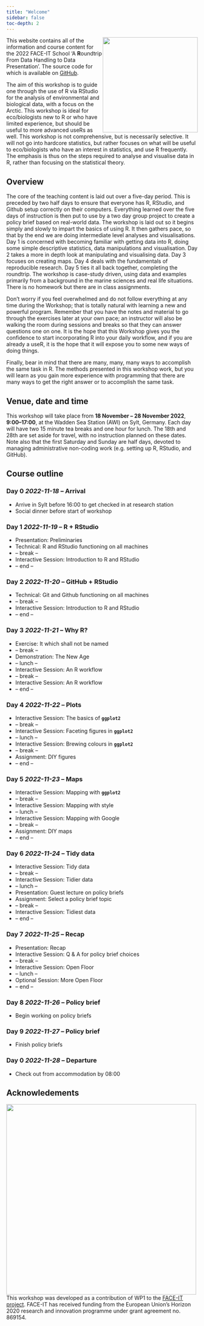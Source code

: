 ```yaml
---
title: "Welcome"
sidebar: false
toc-depth: 2
---
```


![](images/FACE-IT_Logo_900.png){style="float: right;" fig-align="right" width="250"}

This website contains all of the information and course content for the 2022 FACE-IT School 'A **R**oundtrip From Data Handling to Data Presentation'. The source code for which is available on [GitHub](https://github.com/FACE-IT-project/R_workshop).

The aim of this workshop is to guide one through the use of R via RStudio for the analysis of environmental and biological data, with a focus on the Arctic. This workshop is ideal for eco/biologists new to R or who have limited experience, but should be useful to more advanced useRs as well. This workshop is not comprehensive, but is necessarily selective. It will not go into hardcore statistics, but rather focuses on what will be useful to eco/biologists who have an interest in statistics, and use R frequently. The emphasis is thus on the steps required to analyse and visualise data in R, rather than focusing on the statistical theory.

## Overview

The core of the teaching content is laid out over a five-day period. This is preceded by two half days to ensure that everyone has R, RStudio, and Github setup correctly on their computers. Everything learned over the five days of instruction is then put to use by a two day group project to create a policy brief based on real-world data. The workshop is laid out so it begins simply and slowly to impart the basics of using R. It then gathers pace, so that by the end we are doing intermediate level analyses and visualisations. Day 1 is concerned with becoming familiar with getting data into R, doing some simple descriptive statistics, data manipulations and visualisation. Day 2 takes a more in depth look at manipulating and visualising data. Day 3 focuses on creating maps. Day 4 deals with the fundamentals of reproducible research. Day 5 ties it all back together, completing the roundtrip. The workshop is case-study driven, using data and examples primarily from a background in the marine sciences and real life situations. There is no homework but there are in class assignments.

Don't worry if you feel overwhelmed and do not follow everything at any time during the Workshop; that is totally natural with learning a new and powerful program. Remember that you have the notes and material to go through the exercises later at your own pace; an instructor will also be walking the room during sessions and breaks so that they can answer questions one on one. It is the hope that this Workshop gives you the confidence to start incorporating R into your daily workflow, and if you are already a useR, it is the hope that it will expose you to some new ways of doing things.

Finally, bear in mind that there are many, many, many ways to accomplish the same task in R. The methods presented in this workshop work, but you will learn as you gain more experience with programming that there are many ways to get the right answer or to accomplish the same task.

## Venue, date and time
 
This workshop will take place from **18 November -- 28 November 2022**, **9:00--17:00**, at the Wadden Sea Station (AWI) on Sylt, Germany. Each day will have two 15 minute tea breaks and one hour for lunch. The 18th and 28th are set aside for travel, with no instruction planned on these dates. Note also that the first Saturday and Sunday are half days, devoted to managing administrative non-coding work (e.g. setting up R, RStudio, and GitHub).

## Course outline

### Day 0 _2022-11-18_ -- Arrival

* Arrive in Sylt before 16:00 to get checked in at research station
* Social dinner before start of workshop

### Day 1 _2022-11-19_ -- R + RStudio

*	Presentation: Preliminaries
* Technical: R and RStudio functioning on all machines
* -- break --
* Interactive Session: Introduction to R and RStudio
* -- end --

### Day 2 _2022-11-20_ -- GitHub + RStudio

* Technical: Git and Github functioning on all machines
* -- break --
* Interactive Session: Introduction to R and RStudio
* -- end --

### Day 3 _2022-11-21_ -- Why R?

* Exercise: It which shall not be named
* -- break --
* Demonstration: The New Age
*	-- lunch --
*	Interactive Session: An R workflow
*	-- break --
*	Interactive Session: An R workflow
*	-- end --
  
### Day 4 _2022-11-22_ -- Plots

* Interactive Session: The basics of **`ggplot2`**
* -- break --
* Interactive Session: Faceting figures in **`ggplot2`**
* -- lunch --
* Interactive Session: Brewing colours in **`ggplot2`**
* -- break --
* Assignment: DIY figures
*	-- end --

### Day 5 _2022-11-23_ -- Maps

* Interactive Session: Mapping with **`ggplot2`**
* -- break --
* Interactive Session: Mapping with style
* -- lunch --
* Interactive Session: Mapping with Google
* -- break --
* Assignment: DIY maps
*	-- end --

### Day 6 _2022-11-24_ -- Tidy data

* Interactive Session: Tidy data
* -- break --
* Interactive Session: Tidier data
* -- lunch --
* Presentation: Guest lecture on policy briefs
* Assignment: Select a policy brief topic
* -- break --
* Interactive Session: Tidiest data
*	-- end --

### Day 7 _2022-11-25_ -- Recap

*	Presentation: Recap
* Interactive Session: Q & A for policy brief choices
* -- break --
* Interactive Session: Open Floor
* -- lunch --
* Optional Session: More Open Floor
*	-- end --

### Day 8 _2022-11-26_ -- Policy brief

* Begin working on policy briefs

### Day 9 _2022-11-27_ -- Policy brief

* Finish policy briefs

### Day 0 _2022-11-28_ -- Departure

* Check out from accommodation by 08:00

## Acknowledements {.unnumbered}

![](images/h2020.png){style="float: left;" fig-align="left" width="500"}

This workshop was developed as a contribution of WP1 to the [FACE-IT project](https://www.face-it-project.eu/). FACE-IT has received funding from the European Union's Horizon 2020 research and innovation programme under grant agreement no. 869154.
